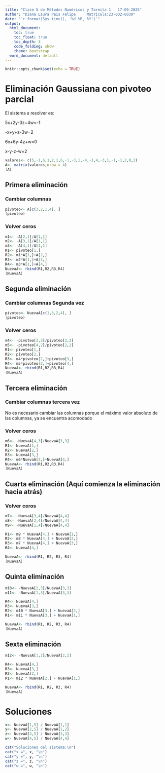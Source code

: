 ---
title: "Clase 5 de Métodos Numéricos y Tareita 1   17-09-2025"
author: "Diana Laura Pais Felipe     Matrícula:23-002-0030"
date: "`r format(Sys.time(), '%d %B, %Y')`"
output:
  html_document:
    toc: true
    toc_float: true
    toc_depth: 3
    code_folding: show
    theme: bootstrap
  word_document: default
---

```{r setup, include=FALSE}
knitr::opts_chunk$set(echo = TRUE)
```

# Eliminación Gaussiana con pivoteo parcial
 
 El sistema a resolver es:
 
 5x+2y-3z+4w=-1
 
 -x+y+z-3w=2
 
 6x+6y-4z+w=0
 
  x-y-z-w=2

```{r}
valores<- c(5,-1,6,1,2,1,6,-1,-3,1,-4,-1,4,-3,1,-1,-1,2,0,2)
A<- matrix(valores,nrow = 4)
(A)
```

## Primera eliminación

### Cambiar columnas

```{r}
pivoteo<- A[c(3,2,1,4), ]
(pivoteo)
```

### Volver ceros 

```{r}
m1<- -A[2,1]/A[1,1]
m2<- -A[3,1]/A[1,1]
m3<- -A[4,1]/A[1,1]
R1<- pivoteo[1,]
R2<- m1*A[1,]+A[2,]
R3<- m2*A[1,]+A[3,]
R4<- m3*A[1,]+A[4,]
NuevaA<- rbind(R1,R2,R3,R4)
(NuevaA)
```

## Segunda eliminación

### Cambiar columnas Segunda vez

```{r}
pivoteo<- NuevaA[c(1,3,2,4), ]
(pivoteo)
```

### Volver ceros 

```{r}
m4<- -pivoteo[3,2]/pivoteo[2,2]
m5<- -pivoteo[4,2]/pivoteo[2,2]
R1<- pivoteo[1,]
R2<- pivoteo[2,]
R3<- m4*pivoteo[2,]+pivoteo[3,]
R4<- m5*pivoteo[2,]+pivoteo[4,]
NuevaA<- rbind(R1,R2,R3,R4)
(NuevaA)
```
## Tercera eliminación

### Cambiar columnas tercera vez

No es necesario cambiar las columnas porque el máximo valor absoluto de las columnas, ya se encuentra acomodado

### Volver ceros 

```{r}
m6<- -NuevaA[4,3]/NuevaA[3,3]
R1<- NuevaA[1,]
R2<- NuevaA[2,]
R3<- NuevaA[3,]
R4<- m6*NuevaA[3,]+NuevaA[4,]
NuevaA<- rbind(R1,R2,R3,R4)
(NuevaA)

```

## Cuarta eliminación (Aquí comienza la eliminación hacia atrás)

### Volver ceros 

```{r}
m7<- -NuevaA[3,4]/NuevaA[4,4]
m8<- -NuevaA[2,4]/NuevaA[4,4]
m9<- -NuevaA[1,4]/NuevaA[4,4]

R1<- m9 * NuevaA[4,] + NuevaA[1,]
R2<- m8 * NuevaA[4,] + NuevaA[2,]
R3<- m7 * NuevaA[4,] + NuevaA[3,]
R4<- NuevaA[4,]

NuevaA<- rbind(R1, R2, R3, R4)
(NuevaA)
```

## Quinta eliminación

```{r}
m10<- -NuevaA[2,3]/NuevaA[3,3]
m11<- -NuevaA[1,3]/NuevaA[3,3]

R4<- NuevaA[4,]
R3<- NuevaA[3,]
R2<- m10 * NuevaA[3,] + NuevaA[2,]
R1<- m11 * NuevaA[3,] + NuevaA[1,]

NuevaA<- rbind(R1, R2, R3, R4)
(NuevaA)
```

## Sexta eliminación

```{r}
m12<- -NuevaA[1,2]/NuevaA[2,2]

R4<- NuevaA[4,]
R3<- NuevaA[3,]
R2<- NuevaA[2,]
R1<- m12 * NuevaA[2,] + NuevaA[1,]

NuevaA<- rbind(R1, R2, R3, R4)
(NuevaA)
```

# Soluciones

```{r}
x<- NuevaA[1,5] / NuevaA[1,1]
y<- NuevaA[2,5] / NuevaA[2,2]
z<- NuevaA[3,5] / NuevaA[3,3]
w<- NuevaA[4,5] / NuevaA[4,4]

cat("Soluciones del sistema:\n")
cat("x =", x, "\n")
cat("y =", y, "\n") 
cat("z =", z, "\n")
cat("w =", w, "\n")
```